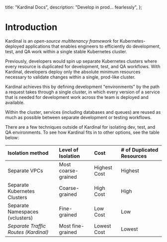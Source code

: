   title: "Kardinal Docs",
  description: "Develop in prod... fearlessly",
};

# Introduction

Kardinal is an _open-source multitenancy framework_ for Kubernetes-deployed applications that enables engineers to efficiently do development, test, and QA work within a single stable Kubernetes cluster.

Previously, developers would spin up separate Kubernetes clusters where every resource is duplicated for development, test, and QA workflows. With Kardinal, developers deploy only the absolute minimum resources necessary to validate changes within a single, prod-like cluster.

Kardinal achieves this by defining development "environments" by the path a request takes through a single cluster, in which every version of a service that is needed for development work across the team is deployed and available.

Within the cluster, services (including databases and queues) are reused as much as possible between separate development or testing workflows.

There are a few techniques outside of Kardinal for isolating dev, test, and QA environments. To see how Kardinal fits in to other options, see the table below:

| Isolation method | Level of Isolation | Cost | # of Duplicated Resources |
| :--- | :--- | :--- | :--- |
| Separate VPCs | Most coarse-grained | Highest Cost | Highest |
| Separate Kubernetes Clusters | Coarse-grained | High Cost | High |
| Separate Namespaces (vclusters) | Fine-grained | Low Cost | Low |
| *Separate Traffic Routes (Kardinal)* | Most fine-grained | Lowest Cost | Lowest |

